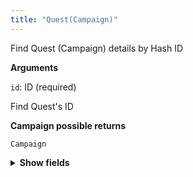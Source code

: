 ```yaml
---
title: "Quest(Campaign)"
---
```


Find Quest (Campaign) details by Hash ID

**Arguments**

`id`: ID (required)

Find Quest's ID

**Campaign possible returns**

`Campaign`

<details>
  <summary><strong>Show fields</strong></summary>

  `id`: ID!  
  unique hash ID

  `numberID`: Int!  
  unique number ID

  `name`: String!  
  Quest name

  `type`: GamificationType!  
  Quest type

  `status`: CampaignStatus!  
  Quest current status

  `description`: String!  
  Quest description information

  `startTime`: Int  
  Quest start time, represented by a timestamp

  `endTime`: Int  
  Quest end time, represented by a timestamp

  `claimEndTime`: Int  
  Quest claim end time, represented by a timestamp

  `participants`: CampaignParticipant!

  <details>
    <summary><strong>Show fields</strong></summary>

    `participantsCount`: Int!  
    Number of users participating in the Quest

    `participants`: ParticipantsConnection!

    <details>
      <summary><strong>Show arguments and fields</strong></summary>

      **Arguments**

      `first`: Int = 0  
      The first n elements from the paginated list.

      `after`: String = ""  
      The elements that come after the specified cursor.

      **Fields**

      `totalCount`: Int!  
      Total quantity of the list

      `pageInfo`: PageInfo!  
      An object that's used to retrieve cursor information about the current page.

      `list`: [ParticipationRecord!]!

      <details>
        <summary><strong>Show fields</strong></summary>

        `address`: Address!  
        Some basic information about the user, depending on the scope of data collected by the Quest

        <details>
          <summary><strong>Show fields</strong></summary>

          `id`: String!  
          `address`: String!  
          `evmAddressSecondary`: [EvmAddressSecondaryInfo!]  
          `solanaAddress`: String!  
          `aptosAddress`: String!  
          `seiAddress`: String!  
          `archwayAddress`: String!  
          `injectiveAddress`: String!  
          `flowAddress`: String!  
          `starknetAddress`: String!  
          `suiAddress`: String!  
          `bitcoinAddress`: String!  
          `stacksAddress`: String!  
          `azeroAddress`: String!  
          `bitcoinSignetAddress`: String!  
          `xrplAddress`: String!  
          `algorandAddress`: String!  
          `tonAddress`: String!  
          `username`: String!

          `points`: Int!  
          The number of points currently received by the user

        </details>
      </details>
    </details>
  </details>
</details>